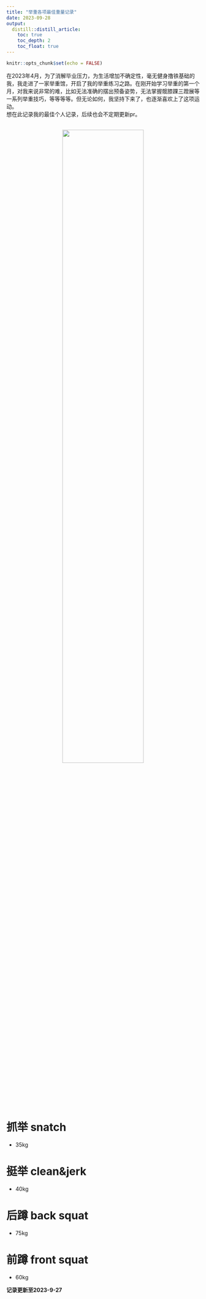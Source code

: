 ```yaml
---
title: "举重各项最佳重量记录"
date: 2023-09-28
output:
  distill::distill_article:
    toc: true
    toc_depth: 2
    toc_float: true
---
```


<!-- have to knit first if .Rmd --> 
<style type="text/css">

pred {
  color: red;
  font-weight: bold;
}

pblue {
  color: blue;
  font-weight: bold;
}

</style>


```r
knitr::opts_chunk$set(echo = FALSE)
```

在2023年4月，为了消解毕业压力，为生活增加不确定性，毫无健身撸铁基础的我，我走进了一家举重馆，开启了我的举重练习之路。在刚开始学习举重的第一个月，对我来说非常的难，比如无法准确的摆出预备姿势，无法掌握髋膝踝三蹬展等一系列举重技巧，等等等等。但无论如何，我坚持下来了，也逐渐喜欢上了这项运动。  
想在此记录我的最佳个人记录，后续也会不定期更新pr。

<br>
<center>
![](./image1.jpeg){width=65%}
</center>

# 抓举 snatch  
- 35kg  

# 挺举 clean&jerk  
- 40kg  

# 后蹲 back squat  
- 75kg  

# 前蹲 front squat
- 60kg


**记录更新至2023-9-27**




